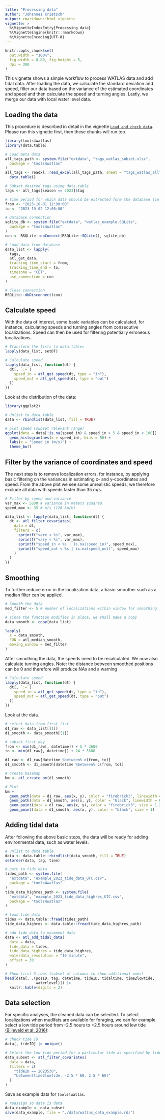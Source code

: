 ```yaml
---
title: "Processing data"
author: "Johannes Krietsch"
output: rmarkdown::html_vignette
vignette: >
  %\VignetteIndexEntry{Processing data}
  %\VignetteEngine{knitr::rmarkdown}
  %\VignetteEncoding{UTF-8}
---
```


```r
knitr::opts_chunk$set(
  out.width = "100%",
  fig.width = 8.89, fig.height = 5,
  dpi = 300
)
```

This vignette shows a simple workflow to process WATLAS data and add tidal data. After loading the data, we calculate the standard deviation and speed, filter our data based on the variance of the estimated coordinates and speed and then calculate the speed and turning angles. Lastly, we merge our data with local water level data.   

## Loading the data

This procedure is described in detail in the vignette [`Load and check data`](https://krietsch.github.io/tools4watlas/articles/load_and_check_data.html). Please run this vignette first, then these chunks will run too.  

```r
library(tools4watlas)
library(data.table)

# Load meta data
all_tags_path <- system.file("extdata", "tags_watlas_subset.xlsx",
  package = "tools4watlas"
)
all_tags <- readxl::read_excel(all_tags_path, sheet = "tags_watlas_all") |>
  data.table()

# Subset desired tags using data.table
tags <- all_tags[season == 2023]$tag

# Time period for which data should be extracted form the database (in CET)
from <- "2023-10-01 12:00:00"
to <- "2023-10-02 12:00:00"

# Database connection
sqlite_db <- system.file("extdata", "watlas_example.SQLite",
  package = "tools4watlas"
)
con <- RSQLite::dbConnect(RSQLite::SQLite(), sqlite_db)

# Load data from database
data_list <- lapply(
  tags,
  atl_get_data,
  tracking_time_start = from,
  tracking_time_end = to,
  timezone = "CET",
  use_connection = con
)

# Close connection
RSQLite::dbDisconnect(con)
```

## Calculate speed

With the data of interest, some basic variables can be calculated, for instance, calculating speeds and turning angles from consecutive localizations. Speed can then be used for filtering potentially erroneous localizations.

```r
# Transform the lists to data.tables
lapply(data_list, setDT)

# Calculate speed
lapply(data_list, function(dt) {
  dt[, `:=`(
    speed_in = atl_get_speed(dt, type = "in"),
    speed_out = atl_get_speed(dt, type = "out")
  )]
})
```
Look at the distribution of the data:

```r
library(ggplot2)

# Unlist to data.table
data <- rbindlist(data_list, fill = TRUE)

# plot speed (subset relevant range)
ggplot(data = data[!is.na(speed_in) & speed_in > 5 & speed_in < 100]) +
  geom_histogram(aes(x = speed_in), bins = 50) +
  labs(x = "Speed in (m/s)") +
  theme_bw()
```

## Filter by the variance of coordinates and speed

The next step is to remove localization errors, for instance, by applying basic filtering on the variances in estimating x- and y-coordinates and speed. From the above plot we see some unrealistic speeds, we therefore exclude all data with speeds faster than 35 m/s.   

```r
# Filter by speed and variance
var_max <- 5000 # variance in meters squared
speed_max <- 35 # m/s (126 km/h)

data_list <- lapply(data_list, function(dt) {
  dt <- atl_filter_covariates(
    data = dt,
    filters = c(
      sprintf("varx < %s", var_max),
      sprintf("vary < %s", var_max),
      sprintf("speed_in < %s | is.na(speed_in)", speed_max),
      sprintf("speed_out < %s | is.na(speed_out)", speed_max)
    )
  )
})
```

## Smoothing  

To further reduce error in the localization data, a basic smoother such as a median filter can be applied.  

```r
# Smooth the data
med_filter <- 5 # number of localizations within window for smoothing

# since the function modifies in place, we shall make a copy
data_smooth <- copy(data_list)

lapply(
  X = data_smooth,
  FUN = atl_median_smooth,
  moving_window = med_filter
)
```

After smoothing the data, the speeds need to be recalculated. We now also calculate turning angles. 
Note: the distance between smoothed positions can be 0 and therefore will produce NAs and a warning

```r
# Calculate speed
lapply(data_list, function(dt) {
  dt[, `:=`(
    speed_in = atl_get_speed(dt, type = "in"),
    speed_out = atl_get_speed(dt, type = "out")
  )]
})
```

Look at the data.

```r
# select data from first list
d1_raw <- data_list[[1]]
d1_smooth <- data_smooth[[1]]

# subset first day
from <- min(d1_raw[, datetime]) + 5 * 3600
to <- min(d1_raw[, datetime]) + 24 * 3600

d1_raw <- d1_raw[datetime %between% c(from, to)]
d1_smooth <- d1_smooth[datetime %between% c(from, to)]

# Create basemap
bm <- atl_create_bm(d1_smooth)

# Plot
bm +
  geom_path(data = d1_raw, aes(x, y), color = "firebrick3", linewidth = 0.5) +
  geom_path(data = d1_smooth, aes(x, y), color = "black", linewidth = 0.5) +
  geom_point(data = d1_raw, aes(x, y), color = "firebrick3", size = 1.2) +
  geom_point(data = d1_smooth, aes(x, y), color = "black", size = 1)
```

## Adding tidal data 

After following the above basic steps, the data will be ready for adding environmental data, such as water levels.

```r
# unlist to data.table
data <- data.table::rbindlist(data_smooth, fill = TRUE)
setorder(data, tag, time)

# path to tide data
tides_path <- system.file(
  "extdata", "example_2023_tide_data_UTC.csv",
  package = "tools4watlas"
)
tide_data_highres_path <- system.file(
  "extdata", "example_2023_tide_data_highres_UTC.csv",
  package = "tools4watlas"
)

# load tide data
tides <- data.table::fread(tides_path)
tide_data_highres <- data.table::fread(tide_data_highres_path)

# add tide data to movement data
data <- atl_add_tidal_data(
  data = data,
  tide_data = tides,
  tide_data_highres = tide_data_highres,
  waterdata_resolution = "10 minute",
  offset = 30
)

# Show first 5 rows (subset of columns to show additional ones)
head(data[, .(posID, tag, datetime, tideID, tidaltime, time2lowtide, 
              waterlevel)]) |>
  knitr::kable(digits = 2)
```

## Data selection  

For specific analyses, the cleaned data can be selected. To select localizations when mudlfats are available for foraging, we can for example select a low tide period from -2.5 hours to +2.5 hours around low tide [(Bijleveld et al. 2016)](https://royalsocietypublishing.org/doi/10.1098/rspb.2015.1557): 

```r
# check tide ID
data[, tideID] |> unique()

# Select the low tide period for a particular tide as specified by tideID
data_subset <- atl_filter_covariates(
  data = data,
  filters = c(
    "tideID == 2023530",
    "between(time2lowtide, -2.5 * 60, 2.5 * 60)"
  )
)
```

Save as example data for `tools4watlas`.
	
```r
# reassign so data is data
data_example <- data_subset
save(data_example, file = "./data/watlas_data_example.rda")
```	
	
			
